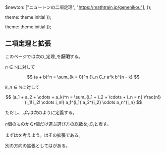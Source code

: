 

  $newton: ["ニュートンの二項定理", "https://mathtrain.jp/genenikou"],
});

  theme: theme.initial
});

  theme: theme.initial
});

## 二項定理と拡張

このページでは次の_定理_を**証明**する。

<Theorem name="二項定理" register={ThmRef.$binomial}>

  $n \in \mathbb{N}$に対して

  $$
    (a + b)^n = \sum_{k = 0}^n {}_n C_r a^k b^{n - k}
  $$
</Theorem>

<Theorem name="多項定理" register={ThmRef.$multinomial}>

  $k, n \in \mathbb{N}$に対して

  $$
    (a_1 + a_2 + \cdots + a_k)^n = \sum_{i_1 + i_2 + \cdots + i_n = n} \frac{n!}{i_1! i_2! \cdots i_n!} a_1^{i_1} a_2^{i_2} \cdots a_n^{i_n}
  $$
</Theorem>

ただし、${}_n C_r$は次のように定義する。

<Definition name="二項係数">

  $n$個のものから$r$個だけ選ぶ選び方の総数を${}_n C_r$と表す。
</Definition>

まずは<ThmRef id="$binomial" name />を考えよう。<ThmRef id="$multinomial" />はその拡張である。

別の方向の拡張としては<ThmRef id="$newton" name />がある。

